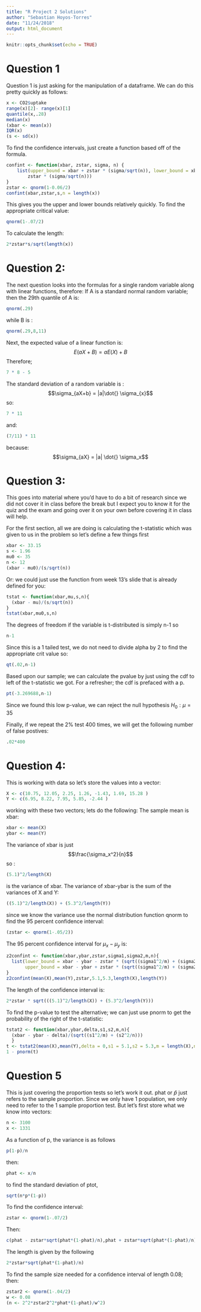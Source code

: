 ```yaml
---
title: "R Project 2 Solutions"
author: "Sebastian Hoyos-Torres"
date: "11/24/2018"
output: html_document
---
```


```r
knitr::opts_chunk$set(echo = TRUE)
```
# Question 1
Question 1 is just asking for the manipulation  of a dataframe. We can do this pretty quickly as follows:
```r
x <- CO2$uptake
range(x)[2]- range(x)[1]
quantile(x,.28)
median(x)
(xbar <- mean(x))
IQR(x)
(s <- sd(x))
```
To find the confidence intervals, just create a function based off of the formula.
```r
confint <- function(xbar, zstar, sigma, n) {
    list(upper_bound = xbar + zstar * (sigma/sqrt(n)), lower_bound = xbar - 
        zstar * (sigma/sqrt(n)))
}
zstar <- qnorm(1-0.06/2)
confint(xbar,zstar,s,n = length(x))
```
This gives you the upper and lower bounds relatively quickly. To find the appropriate critical value:
```r
qnorm(1-.07/2)
```

To calculate the length:
```r
2*zstar*s/sqrt(length(x))
```

# Question 2:
The next question looks into the formulas for a single random variable along with linear functions, therefore:
If A is a standard normal random variable; then the 29th quantile of A is:
```r
qnorm(.29)
```
while B is :
```r
qnorm(.29,8,11)
```
Next, the expected value of a linear function is:
$$E(aX + B) = aE(X) + B $$
Therefore;
```r
7 * 8 - 5
```
The standard deviation of a random variable is :
$$\sigma_{aX+b} = |a|\dot{} \sigma_{x}$$
so:
```r
7 * 11
```
and:
```r
(7/11) * 11
```
because: 
$$\sigma_{aX} = |a| \dot{} \sigma_x$$

# Question 3:
This goes into material where you'd have to do a bit of research since we did not cover it in class before the break but I expect you to know it for the quiz and the exam and going over it on your own before covering it in class will help.

For the first section, all we are doing is calculating the t-statistic which was given to us in the problem so let's define a few things first

```r
xbar <- 33.15
s <- 1.96
mu0 <- 35
n <- 12
(xbar - mu0)/(s/sqrt(n))
```
Or: we could just use the function from week 13's slide that is already defined for you:
```r
tstat <- function(xbar,mu,s,n){
  (xbar - mu)/(s/sqrt(n))
}
tstat(xbar,mu0,s,n)
```

The degrees of freedom if the variable is t-distributed is simply n-1 so
```r
n-1
```
Since this is a 1 tailed test, we do not need to divide alpha by 2 to find the appropriate crit value so:
```r
qt(.02,n-1)
```
Based upon our sample; we can calculate the pvalue by just using the cdf to left of the t-statistic we got. For a refresher; the cdf is prefaced with a p.
```r
pt(-3.269688,n-1)
```

Since we found this low p-value, we can reject the null hypothesis $H_0:\mu = 35$

Finally, if we repeat the 2% test 400 times, we will get the following number of false postives:
```r
.02*400
```

# Question 4:
This is working with data so let's store the values into a vector:
```r
X <- c(10.75, 12.05, 2.25, 1.26, -1.43, 1.69, 15.28 )
Y <- c(6.95, 8.22, 7.95, 5.85, -2.44 )
```
working with these two vectors; lets do the following:
The sample mean is xbar:
```r
xbar <- mean(X)
ybar <- mean(Y)
```
The variance of xbar is just 
$$\frac{\sigma_x^2}{n}$$
so :
```r
(5.1)^2/length(X)
```
is the variance of xbar. The variance of xbar-ybar is the sum of the variances of X and Y:
```r
((5.1)^2/length(X)) + (5.3^2/length(Y))
```
since we know the variance use the normal distribution function qnorm to find the 95 percent confidence interval:
```r
(zstar <- qnorm(1-.05/2))
```

The 95 percent confidence interval for $\mu_x - \mu_y$ is:
```r
z2confint <- function(xbar,ybar,zstar,sigma1,sigma2,m,n){
  list(lower_bound = xbar - ybar - zstar * (sqrt((sigma1^2/m) + (sigma2^2/n))),
       upper_bound = xbar - ybar + zstar * (sqrt((sigma1^2/m) + (sigma2^2/n))))
}
z2confint(mean(X),mean(Y),zstar,5.1,5.3,length(X),length(Y))
```
The length of the confidence interval is:
```r
2*zstar * sqrt(((5.1)^2/length(X)) + (5.3^2/length(Y)))
```

To find the p-value to test the alternative; we can just use pnorm to get the probability of the right of the t-statistic:
```r
tstat2 <- function(xbar,ybar,delta,s1,s2,m,n){
  (xbar - ybar - delta)/(sqrt((s1^2/m) + (s2^2/n)))
  }
t <- tstat2(mean(X),mean(Y),delta = 0,s1 = 5.1,s2 = 5.3,m = length(X),n = length(Y))
1 - pnorm(t)
```

# Question 5
This is just covering the proportion tests so let's work it out. phat or $\hat{p}$ just refers to the sample proportion. Since we only have 1 population, we only need to refer to the 1 sample proportion test. But let's first store what we know into vectors:
```r
n <- 3100
x <- 1331
```
As a function of p, the variance is as follows 
```r
p(1-p)/n
```
then:
```r
phat <- x/n
```
to find the standard deviation of ptot,
```r
sqrt(n*p*(1-p))
```
To find the confidence interval:
```r
zstar <- qnorm(1-.07/2)
```
Then:
```r
c(phat - zstar*sqrt(phat*(1-phat)/n),phat + zstar*sqrt(phat*(1-phat)/n))
```
The length is given by the following
```r
2*zstar*sqrt(phat*(1-phat)/n)
```
To find the sample size needed for a confidence interval of length 0.08; then:
```r
zstar2 <- qnorm(1-.04/2)
w <- 0.08
(n <- 2^2*zstar2^2*phat*(1-phat)/w^2)
```

